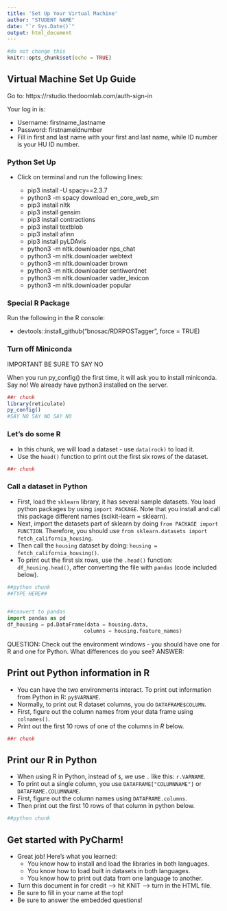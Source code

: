 ```yaml
---
title: 'Set Up Your Virtual Machine'
author: "STUDENT NAME"
date: "`r Sys.Date()`"
output: html_document
---
```


```r
#do not change this
knitr::opts_chunk$set(echo = TRUE)
```

## Virtual Machine Set Up Guide

Go to: https://rstudio.thedoomlab.com/auth-sign-in

Your log in is:

  -	Username: firstname_lastname
  -	Password: firstnameidnumber
  -	Fill in first and last name with your first and last name, while ID number is your HU ID number.

### Python Set Up

- Click on terminal and run the following lines:
  
  - pip3 install -U spacy==2.3.7
  - python3 -m spacy download en_core_web_sm
  - pip3 install nltk
  - pip3 install gensim
  - pip3 install contractions
  - pip3 install textblob
  - pip3 install afinn
  - pip3 install pyLDAvis
  - python3 -m nltk.downloader nps_chat
  - python3 -m nltk.downloader webtext
  - python3 -m nltk.downloader brown
  - python3 -m nltk.downloader sentiwordnet
  - python3 -m nltk.downloader vader_lexicon
  - python3 -m nltk.downloader popular

### Special R Package 

Run the following in the R console:

  - devtools::install_github("bnosac/RDRPOSTagger", force = TRUE)

### Turn off Miniconda

###################################################
###################################################
###################################################
###################################################
########### IMPORTANT BE SURE TO SAY NO ########### 
###################################################
###################################################
###################################################
###################################################

When you run py_config() the first time, it will ask you to install miniconda. Say no! We already have python3 installed on the server. 

```r
##r chunk
library(reticulate)
py_config()
#SAY NO SAY NO SAY NO
```

### Let's do some R

- In this chunk, we will load a dataset - use `data(rock)` to load it. 
- Use the `head()` function to print out the first six rows of the dataset. 

```r
##r chunk

```

### Call a dataset in Python

- First, load the `sklearn` library, it has several sample datasets. You load python packages by using `import PACKAGE`. Note that you install and call this package different names (scikit-learn = sklearn).
- Next, import the datasets part of sklearn by doing `from PACKAGE import FUNCTION`. Therefore, you should use `from sklearn.datasets import fetch_california_housing`. 
- Then call the `housing` dataset by doing: `housing = fetch_california_housing()`.
- To print out the first six rows, use the `.head()` function: `df_housing.head()`, after converting the file with `pandas` (code included below).

```python
##python chunk
##TYPE HERE##


##convert to pandas
import pandas as pd
df_housing = pd.DataFrame(data = housing.data, 
                         columns = housing.feature_names)

```

QUESTION: Check out the environment windows - you should have one for R and one for Python. What differences do you see? 
ANSWER: 

## Print out Python information in R

- You can have the two environments interact. To print out information from Python in R: `py$VARNAME`.
- Normally, to print out R dataset columns, you do `DATAFRAME$COLUMN`. 
- First, figure out the column names from your data frame using `colnames()`.
- Print out the first 10 rows of one of the columns in *R* below. 

```r
##r chunk


```

## Print our R in Python

- When using R in Python, instead of `$`, we use `.` like this: `r.VARNAME`. 
- To print out a single column, you use `DATAFRAME["COLUMNNAME"]` or `DATAFRAME.COLUMNNAME`. 
- First, figure out the column names using `DATAFRAME.columns`.
- Then print out the first 10 rows of that column in python below. 

```python
##python chunk

```

## Get started with PyCharm!

- Great job! Here's what you learned:
  - You know how to install and load the libraries in both languages.
  - You know how to load built in datasets in both languages.
  - You know how to print out data from one language to another. 
- Turn this document in for credit --> hit KNIT --> turn in the HTML file.
- Be sure to fill in your name at the top!
- Be sure to answer the embedded questions!
